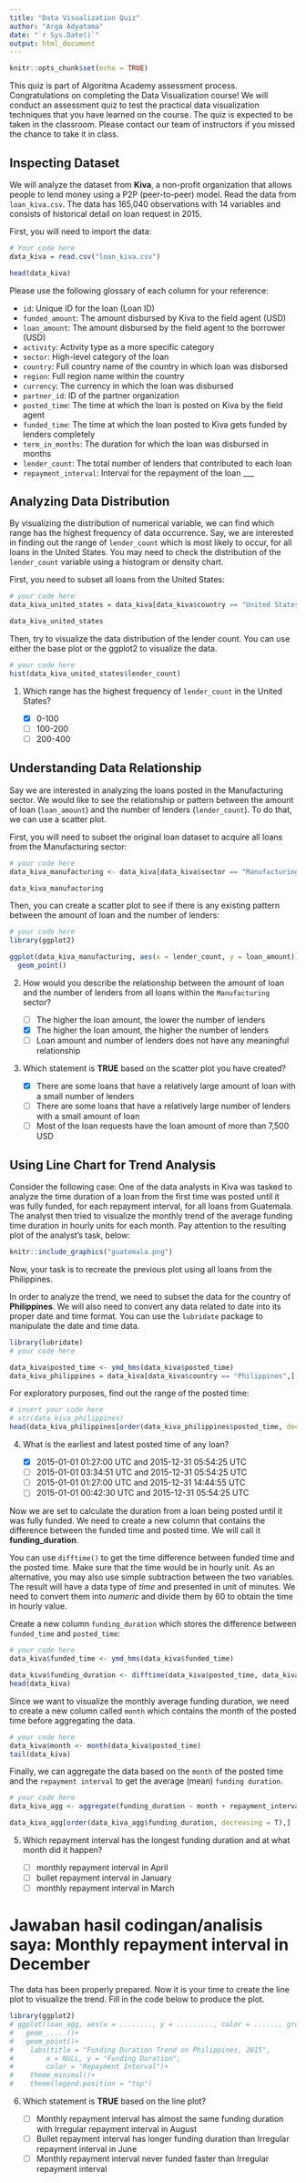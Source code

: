 ```yaml
---
title: "Data Visualization Quiz"
author: "Arga Adyatama"
date: "`r Sys.Date()`"
output: html_document
---
```


```r
knitr::opts_chunk$set(echo = TRUE)
```

This quiz is part of Algoritma Academy assessment process. Congratulations on completing the Data Visualization course! We will conduct an assessment quiz to test the practical data visualization techniques that you have learned on the course. The quiz is expected to be taken in the classroom. Please contact our team of instructors if you missed the chance to take it in class.

## Inspecting Dataset
 
We will analyze the dataset from **Kiva**, a non-profit organization that allows people to lend money using a P2P (peer-to-peer) model. Read the data from `loan_kiva.csv`. The data has 165,040 observations with 14 variables and consists of historical detail on loan request in 2015. 

First, you will need to import the data:

```r
# Your code here
data_kiva = read.csv("loan_kiva.csv")

head(data_kiva)
```

Please use the following glossary of each column for your reference:

* `id`: Unique ID for the loan (Loan ID)
* `funded_amount`: The amount disbursed by Kiva to the field agent (USD)
* `loan_amount`: The amount disbursed by the field agent to the borrower (USD)
* `activity`: Activity type as a more specific category
* `sector`: High-level category of the loan
* `country`: Full country name of the country in which loan was disbursed
* `region`: Full region name within the country
* `currency`: The currency in which the loan was disbursed
* `partner_id`: ID of the partner organization
* `posted_time`: The time at which the loan is posted on Kiva by the field agent
* `funded_time`: The time at which the loan posted to Kiva gets funded by lenders completely
* `term_in_months`: The duration for which the loan was disbursed in months
* `lender_count`: The total number of lenders that contributed to each loan
* `repayment_interval`: Interval for the repayment of the loan
___

## Analyzing Data Distribution

By visualizing the distribution of numerical variable, we can find which range has the highest frequency of data occurrence. Say, we are interested in finding out the range of `lender_count` which is most likely to occur, for all loans in the United States. You may need to check the distribution of the `lender_count` variable using a histogram or density chart.

First, you need to subset all loans from the United States:

```r
# your code here
data_kiva_united_states = data_kiva[data_kiva$country == "United States",]

data_kiva_united_states
```
    
Then, try to visualize the data distribution of the lender count. You can use either the base plot or the ggplot2 to visualize the data.

```r
# your code here
hist(data_kiva_united_states$lender_count)
```
    
1. Which range has the highest frequency of `lender_count` in the United States?
    
   - [x] 0-100
   - [ ] 100-200
   - [ ] 200-400

## Understanding Data Relationship

Say we are interested in analyzing the loans posted in the Manufacturing sector. We would like to see the relationship or pattern between the amount of loan (`loan_amount`) and the number of lenders (`lender_count`). To do that, we can use a scatter plot.

First, you will need to subset the original loan dataset to acquire all loans from the Manufacturing sector:

```r
# your code here
data_kiva_manufacturing <- data_kiva[data_kiva$sector == "Manufacturing",]

data_kiva_manufacturing

```
    
Then, you can create a scatter plot to see if there is any existing pattern between the amount of loan and the number of lenders:

```r
# your code here
library(ggplot2)

ggplot(data_kiva_manufacturing, aes(x = lender_count, y = loan_amount)) +
  geom_point()
```

2. How would you describe the relationship between the amount of loan and the number of lenders from all loans within the `Manufacturing` sector?  

   - [ ] The higher the loan amount, the lower the number of lenders
   - [x] The higher the loan amount, the higher the number of lenders
   - [ ] Loan amount and number of lenders does not have any meaningful relationship

3. Which statement is **TRUE** based on the scatter plot you have created?

   - [x] There are some loans that have a relatively large amount of loan with a small number of lenders
   - [ ] There are some loans that have a relatively large number of lenders with a small amount of loan
   - [ ] Most of the loan requests have the loan amount of more than 7,500 USD

## Using Line Chart for Trend Analysis

Consider the following case: One of the data analysts in Kiva was tasked to analyze the time duration of a loan from the first time was posted until it was fully funded, for each repayment interval, for all loans from Guatemala. The analyst then tried to visualize the monthly trend of the average funding time duration in hourly units for each month. Pay attention to the resulting plot of the analyst’s task, below:

```r
knitr::include_graphics("guatemala.png")
```

Now, your task is to recreate the previous plot using all loans from the Philippines.

In order to analyze the trend, we need to subset the data for the country of **Philippines**. We will also need to convert any data related to date into its proper date and time format. You can use the `lubridate` package to manipulate the date and time data.

```r
library(lubridate)
# your code here

data_kiva$posted_time <- ymd_hms(data_kiva$posted_time)
data_kiva_philippines = data_kiva[data_kiva$country == "Philippines",]
```

For exploratory purposes, find out the range of the posted time:

```r
# insert your code here
# str(data_kiva_philippines)
head(data_kiva_philippines[order(data_kiva_philippines$posted_time, decreasing = F),]$posted_time)
```

4. What is the earliest and latest posted time of any loan?

   - [x] 2015-01-01 01:27:00 UTC and 2015-12-31 05:54:25 UTC
   - [ ] 2015-01-01 03:34:51 UTC and 2015-12-31 05:54:25 UTC
   - [ ] 2015-01-01 01:27:00 UTC and 2015-12-31 14:44:55 UTC
   - [ ] 2015-01-01 00:42:30 UTC and 2015-12-31 05:54:25 UTC

Now we are set to calculate the duration from a loan being posted until it was fully funded. We need to create a new column that contains the difference between the funded time and posted time. We will call it **funding_duration**.  

You can use `difftime()` to get the time difference between funded time and the posted time. Make sure that the time would be in hourly unit. As an alternative, you may also use simple subtraction between the two variables. The result will have a data type of *time* and presented in unit of minutes. We need to convert them into *numeric* and divide them by 60 to obtain the time in hourly value.

Create a new column `funding_duration` which stores the difference between `funded_time` and `posted_time`:

```r
# your code here
data_kiva$funded_time <- ymd_hms(data_kiva$funded_time)

data_kiva$funding_duration <- difftime(data_kiva$posted_time, data_kiva$funded_amount, units = "hours")
head(data_kiva)
```

Since we want to visualize the monthly average funding duration, we need to create a new column called `month` which contains the month of the posted time before aggregating the data. 

```r
# your code here
data_kiva$month <- month(data_kiva$posted_time)
tail(data_kiva)
```

Finally, we can aggregate the data based on the `month` of the posted time and the `repayment interval` to get the average (mean) `funding duration`. 

```r
# your code here
data_kiva_agg <- aggregate(funding_duration ~ month + repayment_interval, data_kiva, FUN = mean)

data_kiva_agg[order(data_kiva_agg$funding_duration, decreasing = T),]
```

5. Which repayment interval has the longest funding duration and at what month did it happen?

   - [ ] monthly repayment interval in April
   - [ ] bullet repayment interval in January
   - [ ] monthly repayment interval in March
   
# Jawaban hasil codingan/analisis saya: Monthly repayment interval in December

The data has been properly prepared. Now it is your time to create the line plot to visualize the trend. Fill in the code below to produce the plot.

```r
library(ggplot2)
# ggplot(loan_agg, aes(x = ........, y = ........., color = ......, group = repayment_interval))+
#   geom_.....()+
#   geom_point()+
#    labs(title = "Funding Duration Trend on Philippines, 2015",
#        x = NULL, y = "Funding Duration",
#        color = "Repayment Interval")+
#    theme_minimal()+
#    theme(legend.position = "top")
```

6. Which statement is **TRUE** based on the line plot?

   - [ ] Monthly repayment interval has almost the same funding duration with Irregular repayment interval in August
   - [ ] Bullet repayment interval has longer funding duration than Irregular repayment interval in June
   - [ ] Monthly repayment interval never funded faster than Irregular repayment interval
